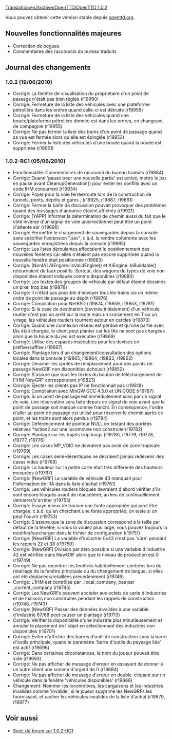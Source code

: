 [[Translation:en/Archive/OpenTTD/OpenTTD 1.0.2]]


{{fr/Archive/OpenTTD/Livraison|prec=en/Archive/OpenTTD/OpenTTD 1.0.1|suiv=en/Archive/OpenTTD/OpenTTD 1.0.3|date=19/06/2010}}

Vous pouvez obtenir cette version stable depuis [http://www.openttd.org/en/download-stable openttd.org].

==Nouvelles fonctionnalités majeures==

* Correction de bogues
* Commentaires des raccourcis du bureau traduits

==Journal des changements==

===1.0.2 (19/06/2010)===

* Corrigé: La fenêtre de visualisation du propriétaire d'un point de passage n'était pas bien réglée (r19990)
* Corrigé: Fermeture de la liste des véhicules avec une plateforme pétrolière dans les ordres quand celle-ci est détruite (r19956)
* Corrigé: Fermeture de la liste des véhicules quand une bouée/plateforme pétrolière donnée est dans les ordres, en changeant de compagnie (r19955)
* Corrigé: Ne pas fermer la liste des trains d'un point de passage quand sa vue est fermée alors qu'elle est épinglée (r19952)
* Corrigé: Fermer la liste des véhicules d'une bouée quand la bouée est supprimée {{en/Development/Design Drafts/Flyspray|3869}} (r19951)

===1.0.2-RC1 (05/06/2010)===

* Fonctionnalité: Commentaires de raccourci du bureau traduits (r19884)
* Corrigé: Quand 'pause pour une nouvelle partie' est activé, mettre le jeu en pause avant CleanupGeneration() pour éviter les conflits avec un code IHM concurrent {{en/Development/Design Drafts/Flyspray|3857}} (r19934)
* Corrigé: Payer pour la voie ferrée/route lors de la construction de tunnels, ponts, dépôts et gares {{en/Development/Design Drafts/Flyspray|3859}}, {{en/Development/Design Drafts/Flyspray|3827}} (r19925, r19887, r19881)
* Corrigé: Fermer la boîte de discussion pouvait provoquer des problèmes quand des messages d'annonce étaient affichés {{en/Development/Design Drafts/Flyspray|3865}} (r19921)
* Corrigé: [YAPP] Informer la détermination de chemin aussi du fait que le côté inverse d'un signal de voie unidirectionnel peut être un point d'attente sûr {{en/Development/Design Drafts/Flyspray|3803}} (r19896)
* Corrigé: Permettre le chargement de sauvegardes depuis la console sans spécifier l'extension ".sav", c.à.d. la rendre cohérente avec les sauvegardes enregistrées depuis la console {{en/Development/Design Drafts/Flyspray|3761}} (r19885)
* Corrigé: Les listes déroulantes affectaient le positionnement des nouvelles fenêtres car elles n'étaient pas encore supprimés quand la nouvelle fenêtre était positionnée {{en/Development/Design Drafts/Flyspray|3812}} (r19883)
* Corrigé: [NonIA] AIEngine::IsValidEngine() et AIEngine::IsBuildable() retournaient de faux positifs. Surtout, des wagons de types de voie non disponibles étaient indiqués comme disponibles (r19880)
* Corrigé: Les textes des groupes de véhicule par défaut étaient dessinés un pixel trop bas {{en/Development/Design Drafts/Flyspray|3851}} (r19878)
* Corrigé: Il n'était pas possible d'envoyer tous les trains via un même ordre de point de passage au dépôt (r19876)
* Corrigé: Compilation pour NetBSD {{en/Development/Design Drafts/Flyspray|3809}} {{en/Development/Design Drafts/Flyspray|3840}} {{en/Development/Design Drafts/Flyspray|3845}} (r19874, r19859, r19853, r19781)
* Corrigé: Si la case de destination (devinée initialement) d'un véhicule routier n'est pas un arrêt sur la route mais un croisement en T ou un virage, les véhicules routiers tournent autour en cercles {{en/Development/Design Drafts/Flyspray|3817}} (r19873)
* Corrigé: Quand une connexion réseau est perdue et qu'une partie avec IAs était chargée, le client peut planter car les IAs ne sont pas chargées alors que la boucle du jeu est exécutée {{en/Development/Design Drafts/Flyspray|3819}} (r19869)
* Corrigé: Utilise des espaces insécables pour les devises en préfixe/suffixe (r19867)
* Corrigé: Plantage lors d'un changement/consultation des options locales dans la console {{en/Development/Design Drafts/Flyspray|3830}} (r19865, r19864, r19863, r19862)
* Corrigé: Dessiner les sprites de remplacement pour des points de passage NewGRF non disponibles échouait (r19852)
* Corrigé: S'assure que tous les textes du bouton de téléchargement de l'IHM NewGRF correspondent (r19823)
* Corrigé: Éjecter les clients pas IP ne fonctionnait pas {{en/Development/Design Drafts/Flyspray|3784}} (r19818)
* Corrigé: Compilation avec MinGW GCC 4.5.0 et UNICODE (r19787)
* Corrigé: Si un point de passage est immédiatement suivi par un signal de voie, une réservation sera faite depuis ce signal de voie avant que le point de passage soit marqué comme franchi. En conséquence, l'ordre d'aller au point de passage est utilisé pour réserver le chemin après ce point, et les trains sont alors perdus {{en/Development/Design Drafts/Flyspray|3770}} (r19784)
* Corrigé: Déférencement de pointeur NULL en testant des portées relatives *action2 sur une locomotive non construite {{en/Development/Design Drafts/Flyspray|3828}} (r19782)
* Corrigé: Plantage sur les trajets trop longs {{en/Development/Design Drafts/Flyspray|3807}} (r19780, r19779, r19778, r19777, r19776)
* Corrigé: Les cases MP_VOID ne devraient pas avoir de zone tropicale {{en/Development/Design Drafts/Flyspray|3820}} (r19769)
* Corrigé: Les cases semi-désertiques ne devraient jamais redevenir des cases vides (r19768)
* Corrigé: La hauteur sur la petite carte était très différente des hauteurs mesurées {{en/Development/Design Drafts/Flyspray|3808}} (r19767)
* Corrigé: [NewGRF] La variable de véhicule 43 manquait pour l'information de l'IA dans la liste d'achat (r19761)
* Corrigé: Les véhicules routiers bloqués devraient d'abord vérifier s'ils sont encore bloqués avant de réaccélérer, au lieu de continuellement démarrer/s'arrêter (r19755)
* Corrigé: Essaye mieux de trouver une fonte appropriée qui peut être chargée, c.à.d. qu'en cherchant une fonte appropriée, on teste si on peut l'ouvrir {{en/Development/Design Drafts/Flyspray|3740}} (r19753)
* Corrigé: S'assure que la zone de discussion correspond à la taille par défaut de la fenêtre; si vous la voulez plus large, vous pouvez toujours la modifier/surcharger dans le fichier de configuration {{en/Development/Design Drafts/Flyspray|3798}} (r19751)
* Corrigé: [NewGRF] La variable d'industrie 0x43 n'est pas 'sûre' pendant les rappels 22 et 38 (r19750)
* Corrigé: [NewGRF] Division par zéro possible si une variable d'industrie 42 est vérifiée dans NewGRF alors que le niveau de production est 0 (r19749)
* Corrigé: Ne pas recentrer les fenêtres habituellement centrées lors du retaillage de la fenêtre principale ou du changement de langue, si elles ont été déplacées/retaillées précédemment {{en/Development/Design Drafts/Flyspray|3675}} (r19746)
* Corrigé: L'IHM est contrôlée par _local_company, pas par _current_company (r19745)
* Corrigé: Les NewGRFs peuvent accéder aux octets de carte d'industries et de maisons non construites pendant les rappels de construction (r19748, r19743)
* Corrigé: [NewGRF] Passer des données invalides à une variable d'industrie 67/68 peut causer un plantage (r19713)
* Corrigé: Vérifier la disponibilité d'une industrie plus minutieusement et annuler le placement de l'objet en sélectionnant des industries non disponibles {{en/Development/Design Drafts/Flyspray|3787}} (r19701)
* Corrigé: Éviter d'afficher des barres d'outil de construction sous la barre d'outils principale, quand le paramètre 'barre d'outils du paysage liée' est actif {{en/Development/Design Drafts/Flyspray|3781}} (r19696)
* Corrigé: Dans certaines circonstances, le nom du joueur pouvait être vide (r19693)
* Corrigé: Ne pas afficher de message d'erreur en essayant de donner à un autre client une somme d'argent de 0 {{en/Development/Design Drafts/Flyspray|3779}} (r19684)
* Corrigé: Ne pas afficher de message d'erreur en double-cliquant sur un véhicule dans la fenêtre 'véhicules disponibles' (r19669)
* Changement: Nommer les locomotives, les cargaisons et les industries invalides comme 'invalide', si le joueur supprime les NewGRFs les fournissant, et cacher les véhicules invalides de la liste d'achat (r19879, r19877)

== Voir aussi ==
* [http://www.tt-forums.net/viewtopic.php?f=29&t=48731 Sujet du forum sur 1.0.2-RC1]